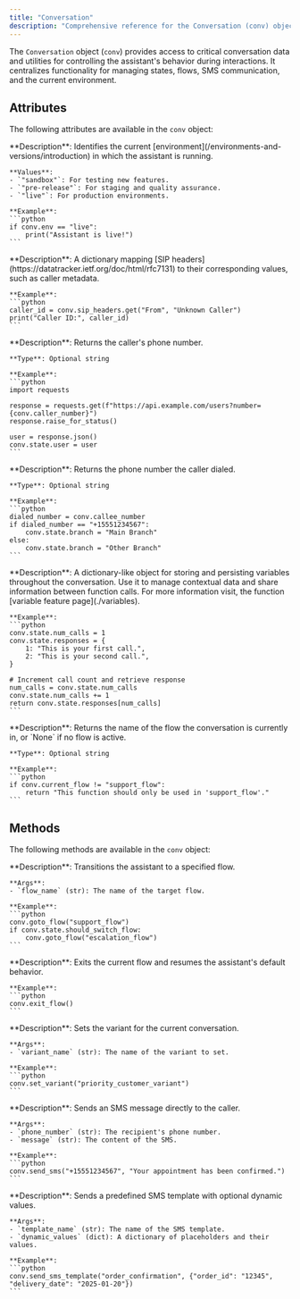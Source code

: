 ```yaml
---
title: "Conversation"
description: "Comprehensive reference for the Conversation (conv) object, its attributes, and methods."
---
```


The `Conversation` object (`conv`) provides access to critical conversation data and utilities for controlling the assistant's behavior during
interactions. It centralizes functionality for managing states, flows, SMS communication, and the current environment.

## Attributes

The following attributes are available in the `conv` object:

<AccordionGroup>

  <Accordion title="env">
    **Description**: Identifies the current [environment](/environments-and-versions/introduction) in which the assistant is running.

    **Values**:
    - `"sandbox"`: For testing new features.
    - `"pre-release"`: For staging and quality assurance.
    - `"live"`: For production environments.

    **Example**:
    ```python
    if conv.env == "live":
        print("Assistant is live!")
    ```
  </Accordion>

  <Accordion title="sip_headers">
    **Description**: A dictionary mapping [SIP headers](https://datatracker.ietf.org/doc/html/rfc7131) to their corresponding values, such as caller metadata.

    **Example**:
    ```python
    caller_id = conv.sip_headers.get("From", "Unknown Caller")
    print("Caller ID:", caller_id)
    ```
  </Accordion>

  <Accordion title="caller_number">
    **Description**: Returns the caller's phone number.

    **Type**: Optional string

    **Example**:
    ```python
    import requests

    response = requests.get(f"https://api.example.com/users?number={conv.caller_number}")
    response.raise_for_status()

    user = response.json()
    conv.state.user = user
    ```
  </Accordion>

  <Accordion title="callee_number">
    **Description**: Returns the phone number the caller dialed.

    **Type**: Optional string

    **Example**:
    ```python
    dialed_number = conv.callee_number
    if dialed_number == "+15551234567":
        conv.state.branch = "Main Branch"
    else:
        conv.state.branch = "Other Branch"
    ```
  </Accordion>

  <Accordion title="state">
    **Description**: A dictionary-like object for storing and persisting variables throughout the conversation. Use it to manage contextual data and share information between function calls. For more information visit, the function [variable feature page](./variables).

    **Example**:
    ```python
    conv.state.num_calls = 1
    conv.state.responses = {
        1: "This is your first call.",
        2: "This is your second call.",
    }

    # Increment call count and retrieve response
    num_calls = conv.state.num_calls
    conv.state.num_calls += 1
    return conv.state.responses[num_calls]
    ```
  </Accordion>

  <Accordion title="current_flow">
    **Description**: Returns the name of the flow the conversation is currently in, or `None` if no flow is active.

    **Type**: Optional string

    **Example**:
    ```python
    if conv.current_flow != "support_flow":
        return "This function should only be used in 'support_flow'."
    ```
  </Accordion>

</AccordionGroup>

## Methods

The following methods are available in the `conv` object:

<AccordionGroup>

  <Accordion title="goto_flow">
    **Description**: Transitions the assistant to a specified flow.

    **Args**:
    - `flow_name` (str): The name of the target flow.

    **Example**:
    ```python
    conv.goto_flow("support_flow")
    if conv.state.should_switch_flow:
        conv.goto_flow("escalation_flow")
    ```
  </Accordion>

  <Accordion title="exit_flow">
    **Description**: Exits the current flow and resumes the assistant's default behavior.

    **Example**:
    ```python
    conv.exit_flow()
    ```
  </Accordion>

  <Accordion title="set_variant">
    **Description**: Sets the variant for the current conversation.

    **Args**:
    - `variant_name` (str): The name of the variant to set.

    **Example**:
    ```python
    conv.set_variant("priority_customer_variant")
    ```
  </Accordion>

  <Accordion title="send_sms">
    **Description**: Sends an SMS message directly to the caller.

    **Args**:
    - `phone_number` (str): The recipient's phone number.
    - `message` (str): The content of the SMS.

    **Example**:
    ```python
    conv.send_sms("+15551234567", "Your appointment has been confirmed.")
    ```
  </Accordion>

  <Accordion title="send_sms_template">
    **Description**: Sends a predefined SMS template with optional dynamic values.

    **Args**:
    - `template_name` (str): The name of the SMS template.
    - `dynamic_values` (dict): A dictionary of placeholders and their values.

    **Example**:
    ```python
    conv.send_sms_template("order_confirmation", {"order_id": "12345", "delivery_date": "2025-01-20"})
    ```
  </Accordion>

</AccordionGroup>

